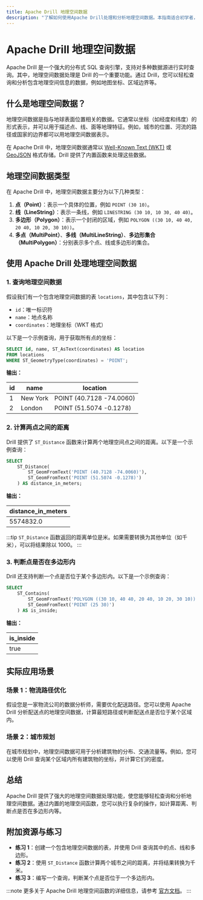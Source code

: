 ```yaml
---
title: Apache Drill 地理空间数据
description: "了解如何使用Apache Drill处理和分析地理空间数据。本指南适合初学者，涵盖基本概念、代码示例和实际应用场景。"
---
```


# Apache Drill 地理空间数据

Apache Drill 是一个强大的分布式 SQL 查询引擎，支持对多种数据源进行实时查询。其中，地理空间数据处理是 Drill 的一个重要功能。通过 Drill，您可以轻松查询和分析包含地理空间信息的数据，例如地图坐标、区域边界等。

## 什么是地理空间数据？

地理空间数据是指与地球表面位置相关的数据。它通常以坐标（如经度和纬度）的形式表示，并可以用于描述点、线、面等地理特征。例如，城市的位置、河流的路径或国家的边界都可以用地理空间数据表示。

在 Apache Drill 中，地理空间数据通常以 [Well-Known Text (WKT)](https://en.wikipedia.org/wiki/Well-known_text_representation_of_geometry) 或 [GeoJSON](https://geojson.org/) 格式存储。Drill 提供了内置函数来处理这些数据。

## 地理空间数据类型

在 Apache Drill 中，地理空间数据主要分为以下几种类型：

1. **点（Point）**：表示一个具体的位置，例如 `POINT (30 10)`。
2. **线（LineString）**：表示一条线，例如 `LINESTRING (30 10, 10 30, 40 40)`。
3. **多边形（Polygon）**：表示一个封闭的区域，例如 `POLYGON ((30 10, 40 40, 20 40, 10 20, 30 10))`。
4. **多点（MultiPoint）**、**多线（MultiLineString）**、**多边形集合（MultiPolygon）**：分别表示多个点、线或多边形的集合。

## 使用 Apache Drill 处理地理空间数据

### 1. 查询地理空间数据

假设我们有一个包含地理空间数据的表 `locations`，其中包含以下列：

- `id`：唯一标识符
- `name`：地点名称
- `coordinates`：地理坐标（WKT 格式）

以下是一个示例查询，用于获取所有点的坐标：

```sql
SELECT id, name, ST_AsText(coordinates) AS location
FROM locations
WHERE ST_GeometryType(coordinates) = 'POINT';
```

**输出：**

| id  | name       | location        |
|-----|------------|-----------------|
| 1   | New York   | POINT (40.7128 -74.0060) |
| 2   | London     | POINT (51.5074 -0.1278)  |

### 2. 计算两点之间的距离

Drill 提供了 `ST_Distance` 函数来计算两个地理空间点之间的距离。以下是一个示例查询：

```sql
SELECT 
    ST_Distance(
        ST_GeomFromText('POINT (40.7128 -74.0060)'),
        ST_GeomFromText('POINT (51.5074 -0.1278)')
    ) AS distance_in_meters;
```

**输出：**

| distance_in_meters |
|--------------------|
| 5574832.0           |

:::tip
`ST_Distance` 函数返回的距离单位是米。如果需要转换为其他单位（如千米），可以将结果除以 1000。
:::

### 3. 判断点是否在多边形内

Drill 还支持判断一个点是否位于某个多边形内。以下是一个示例查询：

```sql
SELECT 
    ST_Contains(
        ST_GeomFromText('POLYGON ((30 10, 40 40, 20 40, 10 20, 30 10))'),
        ST_GeomFromText('POINT (25 30)')
    ) AS is_inside;
```

**输出：**

| is_inside |
|-----------|
| true      |

## 实际应用场景

### 场景 1：物流路径优化

假设您是一家物流公司的数据分析师，需要优化配送路径。您可以使用 Apache Drill 分析配送点的地理空间数据，计算最短路径或判断配送点是否位于某个区域内。

### 场景 2：城市规划

在城市规划中，地理空间数据可用于分析建筑物的分布、交通流量等。例如，您可以使用 Drill 查询某个区域内所有建筑物的坐标，并计算它们的密度。

## 总结

Apache Drill 提供了强大的地理空间数据处理功能，使您能够轻松查询和分析地理空间数据。通过内置的地理空间函数，您可以执行复杂的操作，如计算距离、判断点是否在多边形内等。

## 附加资源与练习

- **练习 1**：创建一个包含地理空间数据的表，并使用 Drill 查询其中的点、线和多边形。
- **练习 2**：使用 `ST_Distance` 函数计算两个城市之间的距离，并将结果转换为千米。
- **练习 3**：编写一个查询，判断某个点是否位于一个多边形内。

:::note
更多关于 Apache Drill 地理空间函数的详细信息，请参考 [官方文档](https://drill.apache.org/docs/geospatial-functions/)。
:::